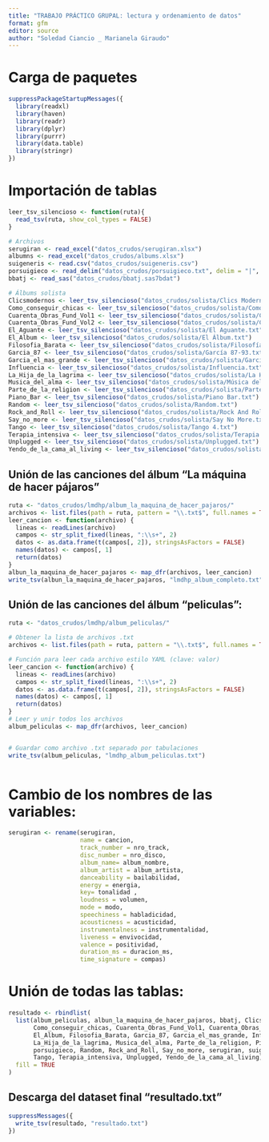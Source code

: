 ```yaml
---
title: "TRABAJO PRÁCTICO GRUPAL: lectura y ordenamiento de datos"
format: gfm
editor: source
author: "Soledad Ciancio _ Marianela Giraudo"
---
```


# Carga de paquetes

```r
suppressPackageStartupMessages({
  library(readxl)
  library(haven)
  library(readr)
  library(dplyr)
  library(purrr)
  library(data.table)
  library(stringr)
})
```

# Importación de tablas

```r

leer_tsv_silencioso <- function(ruta){
  read_tsv(ruta, show_col_types = FALSE)
}

# Archivos
serugiran <- read_excel("datos_crudos/serugiran.xlsx")
albumns <- read_excel("datos_crudos/albums.xlsx")
suigeneris <- read.csv("datos_crudos/suigeneris.csv")
porsuigieco <- read_delim("datos_crudos/porsuigieco.txt", delim = "|", show_col_types = FALSE)
bbatj <- read_sas("datos_crudos/bbatj.sas7bdat")

# Álbums solista
Clicsmodernos <- leer_tsv_silencioso("datos_crudos/solista/Clics Modernos.txt")
Como_conseguir_chicas <- leer_tsv_silencioso("datos_crudos/solista/Como Conseguir Chicas.txt")
Cuarenta_Obras_Fund_Vol1 <- leer_tsv_silencioso("datos_crudos/solista/Cuarenta Obras Fundamentales (Volumen 1).txt")
Cuarenta_Obras_Fund_Vol2 <- leer_tsv_silencioso("datos_crudos/solista/Cuarenta Obras Fundamentales (Volumen 2).txt")
El_Aguante <- leer_tsv_silencioso("datos_crudos/solista/El Aguante.txt")
El_Album <- leer_tsv_silencioso("datos_crudos/solista/El Álbum.txt")
Filosofia_Barata <- leer_tsv_silencioso("datos_crudos/solista/Filosofía Barata y Zapatos de Goma.txt")
Garcia_87 <- leer_tsv_silencioso("datos_crudos/solista/García 87-93.txt")
Garcia_el_mas_grande <- leer_tsv_silencioso("datos_crudos/solista/García, el Más grande.txt")
Influencia <- leer_tsv_silencioso("datos_crudos/solista/Influencia.txt")
La_Hija_de_la_lagrima <- leer_tsv_silencioso("datos_crudos/solista/La Hija De La Lagrima.txt")
Musica_del_alma <- leer_tsv_silencioso("datos_crudos/solista/Música del Alma (En vivo).txt")
Parte_de_la_religion <- leer_tsv_silencioso("datos_crudos/solista/Parte De La Religion.txt")
Piano_Bar <- leer_tsv_silencioso("datos_crudos/solista/Piano Bar.txt")
Random <- leer_tsv_silencioso("datos_crudos/solista/Random.txt")
Rock_and_Roll <- leer_tsv_silencioso("datos_crudos/solista/Rock And Roll Yo.txt")
Say_no_more <- leer_tsv_silencioso("datos_crudos/solista/Say No More.txt")
Tango <- leer_tsv_silencioso("datos_crudos/solista/Tango 4.txt")
Terapia_intensiva <- leer_tsv_silencioso("datos_crudos/solista/Terapia Intensiva.txt")
Unplugged <- leer_tsv_silencioso("datos_crudos/solista/Unplugged.txt")
Yendo_de_la_cama_al_living <- leer_tsv_silencioso("datos_crudos/solista/Yendo De La Cama Al Living.txt")

```

## Unión de las canciones del álbum "La máquina de hacer pájaros"

```r
ruta <- "datos_crudos/lmdhp/album_la_maquina_de_hacer_pajaros/"
archivos <- list.files(path = ruta, pattern = "\\.txt$", full.names = TRUE)
leer_cancion <- function(archivo) {
  lineas <- readLines(archivo)
  campos <- str_split_fixed(lineas, ":\\s+", 2)
  datos <- as.data.frame(t(campos[, 2]), stringsAsFactors = FALSE)
  names(datos) <- campos[, 1]
  return(datos)
}
albun_la_maquina_de_hacer_pajaros <- map_dfr(archivos, leer_cancion)
write_tsv(albun_la_maquina_de_hacer_pajaros, "lmdhp_album_completo.txt")

```

## Unión de las canciones del álbum "peliculas":

```r
ruta <- "datos_crudos/lmdhp/album_peliculas/"

# Obtener la lista de archivos .txt
archivos <- list.files(path = ruta, pattern = "\\.txt$", full.names = TRUE)

# Función para leer cada archivo estilo YAML (clave: valor)
leer_cancion <- function(archivo) {
  lineas <- readLines(archivo)
  campos <- str_split_fixed(lineas, ":\\s+", 2)
  datos <- as.data.frame(t(campos[, 2]), stringsAsFactors = FALSE)
  names(datos) <- campos[, 1]
  return(datos)
}
# Leer y unir todos los archivos
album_peliculas <- map_dfr(archivos, leer_cancion)


# Guardar como archivo .txt separado por tabulaciones
write_tsv(album_peliculas, "lmdhp_album_peliculas.txt")



```

# Cambio de los nombres de las variables:

```r

serugiran <- rename(serugiran, 
                    name = cancion, 
                    track_number = nro_track, 
                    disc_number = nro_disco, 
                    album_name= album_nombre, 
                    album_artist = album_artista, 
                    danceability = bailabilidad,
                    energy = energia, 
                    key= tonalidad , 
                    loudness = volumen, 
                    mode = modo,
                    speechiness = habladicidad, 
                    acousticness = acusticidad, 
                    instrumentalness = instrumentalidad,
                    liveness = envivocidad, 
                    valence = positividad, 
                    duration_ms = duracion_ms,
                    time_signature = compas)

```

# Unión de todas las tablas:

```r
resultado <- rbindlist(
  list(album_peliculas, albun_la_maquina_de_hacer_pajaros, bbatj, Clicsmodernos,
       Como_conseguir_chicas, Cuarenta_Obras_Fund_Vol1, Cuarenta_Obras_Fund_Vol2, El_Aguante,
       El_Album, Filosofia_Barata, Garcia_87, Garcia_el_mas_grande, Influencia,
       La_Hija_de_la_lagrima, Musica_del_alma, Parte_de_la_religion, Piano_Bar,
       porsuigieco, Random, Rock_and_Roll, Say_no_more, serugiran, suigeneris,
       Tango, Terapia_intensiva, Unplugged, Yendo_de_la_cama_al_living),
  fill = TRUE
)

```

## Descarga del dataset final "resultado.txt"

```r
suppressMessages({
  write_tsv(resultado, "resultado.txt")
})

```
